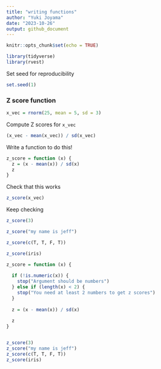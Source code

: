 ```yaml
---
title: "writing functions"
author: "Yuki Joyama"
date: "2023-10-26"
output: github_document
---
```


```r
knitr::opts_chunk$set(echo = TRUE)
```

```r
library(tidyverse)
library(rvest)
```

Set seed for reproducibility

```r
set.seed(1)
```

### Z score function

```r
x_vec = rnorm(25, mean = 5, sd = 3)
```

Compute Z scores for `x_vec`

```r
(x_vec - mean(x_vec)) / sd(x_vec)
```

Write a function to do this!

```r
z_score = function (x) {
  z = (x - mean(x)) / sd(x)
  z
}
```

Check that this works

```r
z_score(x_vec)
```

Keep checking

```r
z_score(3)

z_score("my name is jeff")

z_score(c(T, T, F, T))

z_score(iris)
```

```r
z_score = function (x) {
  
  if (!is.numeric(x)) {
    stop("Argument should be numbers")
  } else if (length(x) < 2) {
    stop("You need at least 2 numbers to get z scores")
  }
    
  z = (x - mean(x)) / sd(x)
  
  z
}


z_score(3)
z_score("my name is jeff")
z_score(c(T, T, F, T))
z_score(iris)
```



